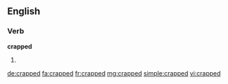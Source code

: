 ==English==

===Verb===
'''crapped'''

# {{past of|crap}}

[[de:crapped]]
[[fa:crapped]]
[[fr:crapped]]
[[mg:crapped]]
[[simple:crapped]]
[[vi:crapped]]
